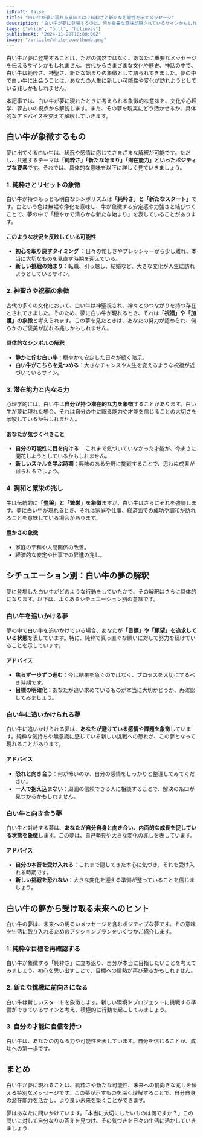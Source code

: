 ```yaml
---
isDraft: false
title: "白い牛が夢に現れる意味とは？純粋さと新たな可能性を示すメッセージ"
description: "白い牛が夢に登場するのは、何か重要な意味が隠されているサインかもしれません。文化的背景や心理学の象徴に基づき、白い牛が示す夢占いの解釈と、未来へのアドバイスをお届けします。"
tags: ["white", "bull", "holiness"]
publishedAt: "2024-11-28T10:00:00Z"
image: "/article/white-cow/thumb.png"
---
```


白い牛が夢に登場することは、ただの偶然ではなく、あなたに重要なメッセージを伝えるサインかもしれません。古代からさまざまな文化や歴史、神話の中で、白い牛は純粋さ、神聖さ、新たな始まりの象徴として語られてきました。夢の中で白い牛に出会うことは、あなたの人生に新しい可能性や変化が訪れようとしている兆しかもしれません。

本記事では、白い牛が夢に現れたときに考えられる象徴的な意味を、文化や心理学、夢占いの視点から解説します。また、その夢を現実にどう活かせるか、具体的なアドバイスを交えて解釈していきます。

<TableOfContents />

## 白い牛が象徴するもの

夢に出てくる白い牛は、状況や感情に応じてさまざまな解釈が可能です。ただし、共通するテーマは<strong>「純粋さ」「新たな始まり」「潜在能力」といったポジティブな要素</strong>です。それでは、具体的な意味を以下に詳しく見ていきましょう。

### 1. 純粋さとリセットの象徴

白い牛が持つもっとも明白なシンボリズムは<strong>「純粋さ」と「新たなスタート」</strong>です。白という色は無垢や浄化を意味し、牛が象徴する安定感や力強さと結びつくことで、夢の中で「穏やかで清らかな新たな始まり」を表していることがあります。

#### このような状況を反映している可能性

- <strong>初心を取り戻すタイミング</strong>
  ：日々の忙しさやプレッシャーから少し離れ、本当に大切なものを見直す時期を迎えている。
- <strong>新しい挑戦の始まり</strong>：転職、引っ越し、結婚など、大きな変化が人生に訪れようとしているサイン。

### 2. 神聖さや祝福の象徴

古代の多くの文化において、白い牛は神聖視され、神々とのつながりを持つ存在とされてきました。そのため、夢に白い牛が現れるとき、それは<strong>「祝福」や「加護」の象徴</strong>と考えられます。この夢を見たときは、あなたの努力が認められ、何らかのご褒美が訪れる兆しかもしれません。

#### 具体的なシンボルの解釈

- <strong>静かに佇む白い牛</strong>：穏やかで安定した日々が続く暗示。
- <strong>白い牛がこちらを見つめる</strong>：大きなチャンスや人生を変えるような祝福が近づいているサイン。

### 3. 潜在能力と内なる力

心理学的には、白い牛は<strong>自分が持つ潜在的な力を象徴</strong>することがあります。白い牛が夢に現れた場合、それは自分の中に眠る能力や才能を信じることの大切さを示唆しているかもしれません。

#### あなたが気づくべきこと

- <strong>自分の可能性に目を向ける</strong>
  ：これまで気づいていなかった才能が、今まさに開花しようとしているかもしれません。
- <strong>新しいスキルを学ぶ時期</strong>：興味のある分野に挑戦することで、思わぬ成果が得られるでしょう。

### 4. 調和と繁栄の兆し

牛は伝統的に<strong>「豊穣」と「繁栄」を象徴</strong>ますが、白い牛はさらにそれを強調します。夢に白い牛が現れるとき、それは家庭や仕事、経済面での成功や調和が訪れることを意味している場合があります。

#### 豊かさの象徴

- 家庭の平和や人間関係の改善。
- 経済的な安定や仕事での昇進の兆し。

## シチュエーション別：白い牛の夢の解釈

夢に登場した白い牛がどのような行動をしていたかで、その解釈はさらに具体的になります。以下は、よくあるシチュエーション別の意味です。

### 白い牛を追いかける夢

夢の中で白い牛を追いかけている場合、あなたが<strong>「目標」や「願望」を追求している状態</strong>を表しています。特に、純粋で真っ直ぐな願いに対して努力を続けていることを示しています。

#### アドバイス

- <strong>焦らず一歩ずつ進む</strong>：今は結果を急ぐのではなく、プロセスを大切にするべき時期です。
- <strong>目標の明確化</strong>：あなたが追い求めているものが本当に大切かどうか、再確認してみましょう。

### 白い牛に追いかけられる夢

白い牛に追いかけられる夢は、<strong>あなたが避けている感情や課題を象徴</strong>しています。純粋な気持ちや無意識に感じている新しい挑戦への恐れが、この夢となって現れることがあります。

#### アドバイス

- <strong>恐れと向き合う</strong>：何が怖いのか、自分の感情をしっかりと整理してみてください。
- <strong>一人で抱え込まない</strong>：周囲の信頼できる人に相談することで、解決の糸口が見つかるかもしれません。

### 白い牛と向き合う夢

白い牛と対峙する夢は、<strong>あなたが自分自身と向き合い、内面的な成長を促している状態を象徴</strong>します。この夢は、自己発見や大きな変化の兆しを表しています。

#### アドバイス

- <strong>自分の本音を受け入れる</strong>：これまで隠してきた本心に気づき、それを受け入れる時期です。
- <strong>新しい挑戦を恐れない</strong>：大きな変化を迎える準備が整っていることを信じましょう。

## 白い牛の夢から受け取る未来へのヒント

白い牛の夢は、未来への明るいメッセージを含むポジティブな夢です。その意味を生活に取り入れるためのアクションプランをいくつかご紹介します。

### 1. 純粋な目標を再確認する

白い牛が象徴する「純粋さ」に立ち返り、自分が本当に目指したいことを考えてみましょう。初心を思い出すことで、目標への情熱が再び蘇るかもしれません。

### 2. 新たな挑戦に前向きになる

白い牛は新しいスタートを象徴します。新しい環境やプロジェクトに挑戦する準備ができているサインと考え、積極的に行動を起こしてみましょう。

### 3. 自分の才能に自信を持つ

白い牛は、あなたの内なる力や可能性を表しています。自分を信じることが、成功への第一歩です。

## まとめ

白い牛が夢に現れることは、純粋さや新たな可能性、未来への前向きな兆しを伝える特別なメッセージです。この夢が示すものを深く理解することで、自分自身の潜在能力を活かし、より良い未来を築くことができます。

夢はあなたに問いかけています。「本当に大切にしたいものは何ですか？」この問いに対して自分なりの答えを見つけ、その気づきを日々の生活に活かしていきましょう
